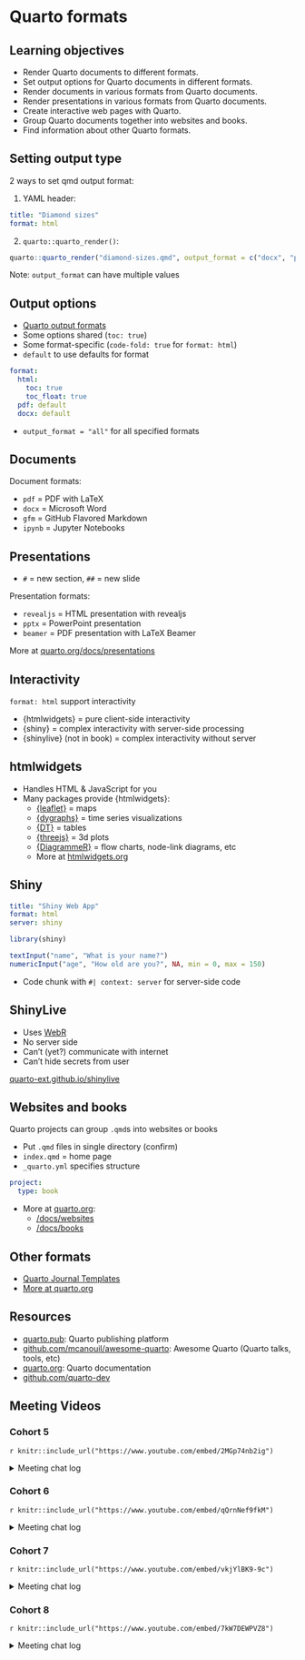 # Quarto formats

## Learning objectives

-   Render Quarto documents to different formats.
-   Set output options for Quarto documents in different formats.
-   Render documents in various formats from Quarto documents.
-   Render presentations in various formats from Quarto documents.
-   Create interactive web pages with Quarto.
-   Group Quarto documents together into websites and books.
-   Find information about other Quarto formats.

## Setting output type {-}

2 ways to set qmd output format:

1. YAML header:

```yaml
title: "Diamond sizes"
format: html
```

2. `quarto::quarto_render()`:

```r
quarto::quarto_render("diamond-sizes.qmd", output_format = c("docx", "pdf"))
```

Note: `output_format` can have multiple values

## Output options {-}

-   [Quarto output formats](https://quarto.org/docs/output-formats/all-formats.html)
-   Some options shared (`toc: true`)
-   Some format-specific (`code-fold: true` for `format: html`)
-   `default` to use defaults for format

```yaml
format:
  html:
    toc: true
    toc_float: true
  pdf: default
  docx: default
```

-   `output_format = "all"` for all specified formats

## Documents {-}

Document formats:

-   `pdf` = PDF with LaTeX 
-   `docx` = Microsoft Word
-   `gfm` = GitHub Flavored Markdown
-   `ipynb` = Jupyter Notebooks

## Presentations {-}

-   `#` = new section, `##` = new slide

Presentation formats:

-   `revealjs` = HTML presentation with revealjs
-   `pptx` = PowerPoint presentation
-   `beamer` = PDF presentation with LaTeX Beamer

More at [quarto.org/docs/presentations](https://quarto.org/docs/presentations)

## Interactivity {-}

`format: html` support interactivity

-   {htmlwidgets} = pure client-side interactivity
-   {shiny} = complex interactivity with server-side processing
-   {shinylive} (not in book) = complex interactivity without server

## htmlwidgets {-}

-   Handles HTML & JavaScript for you
-   Many packages provide {htmlwidgets}:
    -   [{leaflet}](https://rstudio.github.io/leaflet/) = maps
    -   [{dygraphs}](https://rstudio.github.io/dygraphs) = time series visualizations
    -   [{DT}](https://rstudio.github.io/DT/) = tables
    -   [{threejs}](https://bwlewis.github.io/rthreejs) = 3d plots
    -   [{DiagrammeR}](https://rich-iannone.github.io/DiagrammeR) = flow charts, node-link diagrams, etc
    -   More at [htmlwidgets.org](https://www.htmlwidgets.org)

## Shiny {-}

```yaml
title: "Shiny Web App"
format: html
server: shiny
```

```r
library(shiny)

textInput("name", "What is your name?")
numericInput("age", "How old are you?", NA, min = 0, max = 150)
```

-   Code chunk with `#| context: server` for server-side code

## ShinyLive {-}

-   Uses [WebR](https://docs.r-wasm.org/webr/latest/)
-   No server side
-   Can't (yet?) communicate with internet
-   Can't hide secrets from user

[quarto-ext.github.io/shinylive](https://quarto-ext.github.io/shinylive/)

## Websites and books {-}

Quarto projects can group `.qmd`s into websites or books

-   Put `.qmd` files in single directory (confirm)
-   `index.qmd` = home page
-   `_quarto.yml` specifies structure

```yaml
project:
  type: book
```

-   More at [quarto.org](https://quarto.org):
    -   [/docs/websites](https://quarto.org/docs/websites)
    -   [/docs/books](https://quarto.org/docs/books)

## Other formats {-}

-   [Quarto Journal Templates](https://quarto.org/docs/journals/templates.html)
-   [More at quarto.org](https://quarto.org/docs/output-formats/all-formats.html)

## Resources {-}

-   [quarto.pub](https://quartopub.com/): Quarto publishing platform
-   [github.com/mcanouil/awesome-quarto](https://github.com/mcanouil/awesome-quarto): Awesome Quarto (Quarto talks, tools, etc) 
-   [quarto.org](https://quarto.org/): Quarto documentation
-   [github.com/quarto-dev](https://github.com/quarto-dev)

## Meeting Videos {-}

### Cohort 5 {-}

`r knitr::include_url("https://www.youtube.com/embed/2MGp74nb2ig")`

<details>
  <summary> Meeting chat log </summary>
  
```
00:10:00	Jon Harmon (jonthegeek):	bestbook.cool
00:11:26	Jon Harmon (jonthegeek):	https://podcast.bestbook.cool/
00:28:01	Jon Harmon (jonthegeek):	happygitwithr.com
00:30:59	Jon Harmon (jonthegeek):	Remind @Sandra Muroy to share the dlab GitHub stuff when this posts to our channel. There, I think that will tag you in the post!
00:32:44	Jon Harmon (jonthegeek):	xaringan
00:36:45	Jon Harmon (jonthegeek):	lol, it's just called {shinydashboard}
00:48:24	Becki R. (she/her):	I definitely need help with that!
00:53:08	Jon Harmon (jonthegeek):	It's been a while since we learned that!
2021-08-21: Chapter 6: Workflow: scripts: Ryan Metcalf
01:01:01	Jon Harmon (jonthegeek):	{pak} = updated package tracker
01:01:48	Jon Harmon (jonthegeek):	{targets}
01:03:00	Federica Gazzelloni:	library(pkgsnap)
01:04:15	Jon Harmon (jonthegeek):	devtools::install_version()
01:05:00	Jon Harmon (jonthegeek):	?remotes::install_version()
01:05:15	Jon Harmon (jonthegeek):	install_version("devtools", ">= 1.12.0, < 1.14")
01:07:07	Jon Harmon (jonthegeek):	https://github.com/MangoTheCat/pkgsnap
01:11:32	Jon Harmon (jonthegeek):	https://docs.ropensci.org/targets/
01:11:46	Jon Harmon (jonthegeek):	pkgdown
01:12:41	Jon Harmon (jonthegeek):	https://rsample.tidymodels.org/
01:13:21	Jon Harmon (jonthegeek):	https://pkgdown.r-lib.org/
01:13:32	Sandra Muroy:	https://github.com/dlab-berkeley/Bash-Git
```
</details>

### Cohort 6 {-}

`r knitr::include_url("https://www.youtube.com/embed/qQrnNef9fkM")`

<details>
  <summary> Meeting chat log </summary>
  
```
00:09:51	Marielena Soilemezidi:	http://www.thefunctionalart.com/p/instructors-guide.html
https://www.dropbox.com/s/gyqyz3hei7lhhmt/R_RESOURCES.txt?dl=0
https://exts.ggplot2.tidyverse.org/gallery/
00:26:20	Daniel:	underscore
00:26:32	Daniel:	It is called an “underscore”
00:42:17	Daniel:	I can’t see the screen anymore
00:43:00	Daniel:	All good now
00:44:57	Marielena Soilemezidi:	https://github.com/jrnold/ggthemes)
00:55:42	Daniel:	https://stackoverflow.com/questions/23957278/how-to-add-table-of-contents-in-rmarkdown
01:03:59	Daniel:	It’s fine, sorry my internet went off
01:04:17	Marielena Soilemezidi:	http://shiny.rstudio.com/.
01:05:04	Marielena Soilemezidi:	http://rmarkdown.rstudio.com/rmarkdown_websites.html.
01:07:21	Marielena Soilemezidi:	http://colinpurrington.com/tips/lab-notebooks
01:10:02	Marielena Soilemezidi:	https://quarto.org/
```
</details>


### Cohort 7 {-}

`r knitr::include_url("https://www.youtube.com/embed/vkjYlBK9-9c")`

<details>
<summary> Meeting chat log </summary>

```
00:08:34	Oluwafemi Oyedele:	We will start in 5 minute time!!!
00:14:37	Oluwafemi Oyedele:	start
00:52:30	Oluwafemi Oyedele:	https://github.com/quarto-dev/quarto-cli/tree/main/src/resources/formats/revealjs/themes
01:09:33	Oluwafemi Oyedele:	https://quarto.org/docs/journals/templates.html
01:10:52	Oluwafemi Oyedele:	stop
```
</details>


### Cohort 8 {-}

`r knitr::include_url("https://www.youtube.com/embed/7kW7DEWPVZ8")`

<details>
<summary> Meeting chat log </summary>

```
00:01:59	Shamsuddeen Muhammad:	start
00:10:33	Ahmed Mamdouh:	Im here
00:10:47	Ahmed Mamdouh:	The internet is so bad sorry
00:12:18	Ahmed Mamdouh:	Oh interesting
00:18:39	Ahmed Mamdouh:	It like packaging all dependencies
00:25:58	Ahmed Mamdouh:	Renv is like venv in python
00:29:57	Ahmed Mamdouh:	Yup
00:31:32	Ahmed Mamdouh:	Awesome
00:32:25	Shamsuddeen Muhammad:	stop
00:32:27	Ahmed Mamdouh:	Thanks alot man
00:32:50	Ahmed Mamdouh:	Bye
```
</details>
